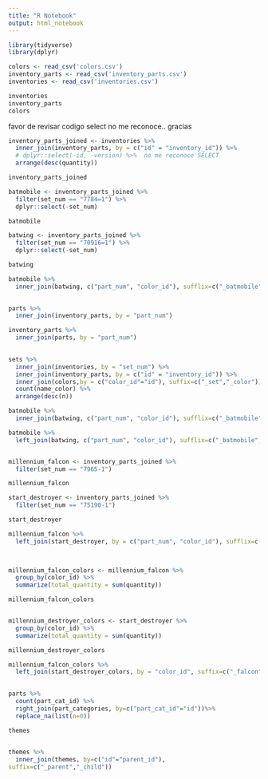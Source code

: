 ---
title: "R Notebook"
output: html_notebook
---


```{r}
library(tidyverse)
library(dplyr)

colors <- read_csv('colors.csv')
inventory_parts <- read_csv('inventory_parts.csv')
inventories <- read_csv('inventories.csv')

inventories
inventory_parts
colors

```

favor de revisar codigo select no me reconoce.. gracias
```{r}
inventory_parts_joined <- inventories %>%
  inner_join(inventory_parts, by = c("id" = "inventory_id")) %>%
  # dplyr::select(-id, -version) %>%  no me reconoce SELECT
  arrange(desc(quantity))

inventory_parts_joined 

batmobile <- inventory_parts_joined %>%
  filter(set_num == "7784=1") %>%
  dplyr::select(-set_num)

batmobile

batwing <- inventory_parts_joined %>%
  filter(set_num == "70916=1") %>%
  dplyr::select(-set_num)

batwing

batmobile %>%
  inner_join(batwing, c("part_num", "color_id"), sufflix=c("_batmobile", "batwing"))
  


```

```{r}
parts %>%
  inner_join(inventory_parts, by = "part_num")

inventory_parts %>%
  inner_join(parts, by = "part_num")
  

```

```{r}
sets %>%
  inner_join(inventories, by = "set_num") %>%
  inner_join(inventory_parts, by = c("id" = "inventory_id")) %>%
  inner_join(colors,by = c("color_id"="id"), suffix=c("_set","_color")) %>%
  count(name_color) %>%
  arrange(desc(n))

```

```{r}
batmobile %>%
  inner_join(batwing, c("part_num", "color_id"), sufflix=c("_batmobile", "_batwing"))

batmobile %>%
  left_join(batwing, c("part_num", "color_id"), sufflix=c("_batmobile", "_batwing"))



```

```{r}
millennium_falcon <- inventory_parts_joined %>%
  filter(set_num == "7965-1")

millennium_falcon

start_destroyer <- inventory_parts_joined %>%
  filter(set_num == "75190-1")

start_destroyer

millennium_falcon %>%
  left_join(start_destroyer, by = c("part_num", "color_id"), sufflix=c("_falcon", "_start_destroyer"))
  


millennium_falcon_colors <- millennium_falcon %>%
  group_by(color_id) %>%
  summarize(total_quantity = sum(quantity))

millennium_falcon_colors


millennium_destroyer_colors <- start_destroyer %>%
  group_by(color_id) %>%
  summarize(total_quantity = sum(quantity))

millennium_destroyer_colors

millennium_falcon_colors %>%
  left_join(start_destroyer_colors, by = "color_id", suffix=c("_falcon", "_start_destroyer"))
  


```

```{r}
parts %>%
  count(part_cat_id) %>%
  right_join(part_categories, by=c("part_cat_id"="id"))%>%
  replace_na(list(n=0))
```



```{r}
themes
  
```

```{r}
themes %>%
  inner_join(themes, by=c("id"="parent_id"),
suffix=c("_parent","_child"))
```

